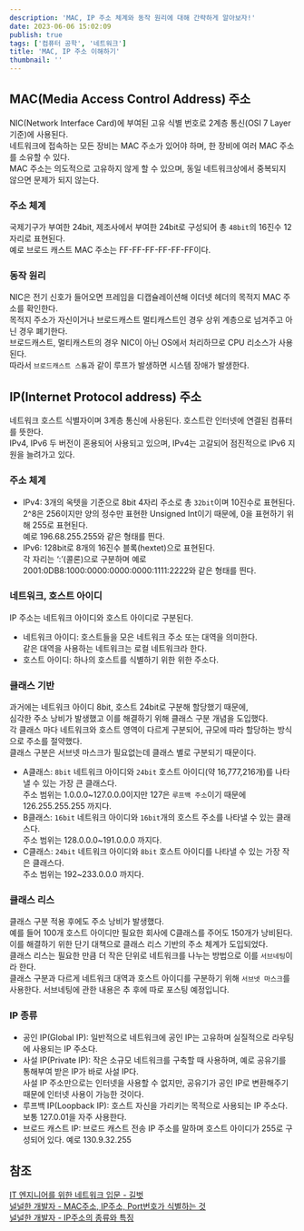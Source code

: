 ```yaml
---
description: 'MAC, IP 주소 체계와 동작 원리에 대해 간략하게 알아보자!'
date: 2023-06-06 15:02:09
publish: true
tags: ['컴퓨터 공학', '네트워크']
title: 'MAC, IP 주소 이해하기'
thumbnail: ''
---
```


## MAC(Media Access Control Address) 주소

NIC(Network Interface Card)에 부여된 고유 식별 번호로 2계층 통신(OSI 7 Layer 기준)에 사용된다.  
네트워크에 접속하는 모든 장비는 MAC 주소가 있어야 하며, 한 장비에 여러 MAC 주소를 소유할 수 있다.  
MAC 주소는 의도적으로 고유하지 않게 할 수 있으며, 동일 네트워크상에서 중복되지 않으면 문제가 되지 않는다.

### 주소 체계

국제기구가 부여한 24bit, 제조사에서 부여한 24bit로 구성되어 총 `48bit`의 16진수 12자리로 표현된다.  
예로 브로드 캐스트 MAC 주소는 FF-FF-FF-FF-FF-FF이다.

### 동작 원리

NIC은 전기 신호가 들어오면 프레임을 디캡슐레이션해 이더넷 헤더의 목적지 MAC 주소를 확인한다.  
목적지 주소가 자신이거나 브로드캐스트 멀티캐스트인 경우 상위 계층으로 넘겨주고 아닌 경우 폐기한다.  
브로드캐스트, 멀티캐스트의 경우 NIC이 아닌 OS에서 처리하므로 CPU 리소스가 사용된다.  
따라서 `브로드캐스트 스톰`과 같이 루프가 발생하면 시스템 장애가 발생한다.

<Space />

## IP(Internet Protocol address) 주소

네트워크 호스트 식별자이며 3계층 통신에 사용된다. 호스트란 인터넷에 연결된 컴퓨터를 뜻한다.  
IPv4, IPv6 두 버전이 혼용되어 사용되고 있으며, IPv4는 고갈되어 점진적으로 IPv6 지원을 늘려가고 있다.

### 주소 체계

- IPv4: 3개의 옥텟을 기준으로 8bit 4자리 주소로 총 `32bit`이며 10진수로 표현된다.  
  2^8은 256이지만 양의 정수만 표현한 Unsigned Int이기 때문에, 0을 표현하기 위해 255로 표현된다.  
  예로 196.68.255.255와 같은 형태를 띈다.
- IPv6: 128bit로 8개의 16진수 블록(hextet)으로 표현된다.  
  각 자리는 ‘:’(콜론)으로 구분하며 예로 2001:0DB8:1000:0000:0000:0000:1111:2222와 같은 형태를 띈다.

### 네트워크, 호스트 아이디

IP 주소는 네트워크 아이디와 호스트 아이디로 구분된다.

- 네트워크 아이디: 호스트들을 모은 네트워크 주소 또는 대역을 의미한다.  
  같은 대역을 사용하는 네트워크는 로컬 네트워크라 한다.
- 호스트 아이디: 하나의 호스트를 식별하기 위한 위한 주소다.

### 클래스 기반

과거에는 네트워크 아이디 8bit, 호스트 24bit로 구분해 할당했기 때문에,  
심각한 주소 낭비가 발생했고 이를 해결하기 위해 클래스 구분 개념을 도입했다.  
각 클래스 마다 네트워크와 호스트 영역이 다르게 구분되어, 규모에 따라 할당하는 방식으로 주소를 절약했다.  
클래스 구분은 서브넷 마스크가 필요없는데 클래스 별로 구분되기 때문이다.

- A클래스: `8bit` 네트워크 아이디와 `24bit` 호스트 아이디(약 16,777,216개)를 나타낼 수 있는 가장 큰 클래스다.  
  주소 범위는 1.0.0.0~127.0.0.0이지만 127은 `루프백 주소`이기 때문에 126.255.255.255 까지다.
- B클래스: `16bit` 네트워크 아이디와 `16bit`개의 호스트 주소를 나타낼 수 있는 클래스다.  
  주소 범위는 128.0.0.0~191.0.0.0 까지다.
- C클래스: `24bit` 네트워크 아이디와 `8bit` 호스트 아이디를 나타낼 수 있는 가장 작은 클래스다.  
  주소 범위는 192~233.0.0.0 까지다.

### 클래스 리스

클래스 구분 적용 후에도 주소 낭비가 발생했다.  
예를 들어 100개 호스트 아이디만 필요한 회사에 C클래스를 주어도 150개가 낭비된다.  
이를 해결하기 위한 단기 대책으로 클래스 리스 기반의 주소 체계가 도입되었다.  
클래스 리스는 필요한 만큼 더 작은 단위로 네트워크를 나누는 방법으로 이를 `서브네팅`이라 한다.  
클래스 구분과 다르게 네트워크 대역과 호스트 아이디를 구분하기 위해 `서브넷 마스크`를 사용한다.
서브네팅에 관한 내용은 추 후에 따로 포스팅 예정입니다.

<Space />

### IP 종류

- 공인 IP(Global IP): 일반적으로 네트워크에 공인 IP는 고유하며 실질적으로 라우팅에 사용되는 IP 주소다.
- 사설 IP(Private IP): 작은 소규모 네트워크를 구축할 때 사용하며, 예로 공유기를 통해부여 받은 IP가 바로 사설 IP다.  
  사설 IP 주소만으로는 인터넷을 사용할 수 없지만, 공유기가 공인 IP로 변환해주기 때문에 인터넷 사용이 가능한 것이다.
- 루프백 IP(Loopback IP): 호스트 자신을 가리키는 목적으로 사용되는 IP 주소다. 보통 127.0.01을 자주 사용한다.
- 브로드 캐스트 IP: 브로드 캐스트 전송 IP 주소를 말하며 호스트 아이디가 255로 구성되어 있다. 예로 130.9.32.255

<Space />

## 참조

[IT 엔지니어를 위한 네트워크 입문 - 길벗](https://product.kyobobook.co.kr/detail/S000001834493)  
[널널한 개발자 - MAC주소, IP주소, Port번호가 식별하는 것](https://www.youtube.com/watch?v=JDh_lzHO_CA)  
[널널한 개발자 - IP주소의 종류와 특징](https://www.youtube.com/watch?v=W0x88b_dYhw)
